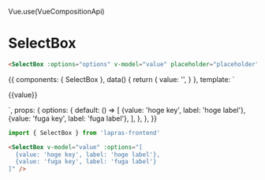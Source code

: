 Vue.use(VueCompositionApi)


<Meta title="SelectBox" component={SelectBox} />

# SelectBox

```html
<SelectBox :options="options" v-model="value" placeholder="placeholder" />
```

<Preview>
  <Story name="default">
    {{
      components: { SelectBox },
      data() {
        return {
          value: '',
        }
      },
      template: `
        <div>
          <SelectBox :options="options" v-model="value" placeholder="placeholder" />
          <p>{{value}}</p>
        </div>
      `,
      props: {
        options: {
          default: () => [
            {value: 'hoge key', label: 'hoge label'},
            {value: 'fuga key', label: 'fuga label'},
          ],
        },
      },
    }}
  </Story>
</Preview>


```typescript
import { SelectBox } from 'lapras-frontend'
```

```html
<SelectBox v-model="value" :options="[
  {value: 'hoge key', label: 'hoge label'},
  {value: 'fuga key', label: 'fuga label'}
]" />
```

<Props of={SelectBox} />
